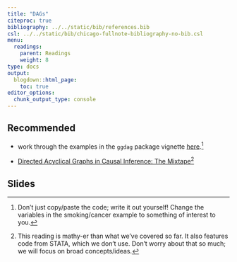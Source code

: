```yaml
---
title: "DAGs"
citeproc: true
bibliography: ../../static/bib/references.bib
csl: ../../static/bib/chicago-fullnote-bibliography-no-bib.csl
menu: 
  readings:
    parent: Readings
    weight: 8
type: docs
output:
  blogdown::html_page:
    toc: true
editor_options: 
  chunk_output_type: console
---
```



## Recommended

- work through the examples in the `ggdag` package vignette [ here](https://cran.r-project.org/web/packages/ggdag/vignettes/intro-to-dags.html).^[Don't just copy/paste the code; write it out yourself! Change the variables in the smoking/cancer example to something of interest to you.]

- <i class="fas fa-book"></i> [Directed Acyclical Graphs in Causal Inference: The Mixtape](https://mixtape.scunning.com)^[This reading is mathy-er than what we've covered so far. It also features code from STATA, which we don't use. Don't worry about that so much; we will focus on broad concepts/ideas.]


## Slides

<!-- ### Tuesday -->

<!-- [Class slides here](/slides/09-dags.html) -->


<!-- ```{r,echo=FALSE} -->
<!-- xaringanExtra::embed_xaringan( -->
<!--    url = "/slides/09-dags.html", -->
<!--    ratio = "16:9" -->
<!-- ) -->
<!-- ``` -->

